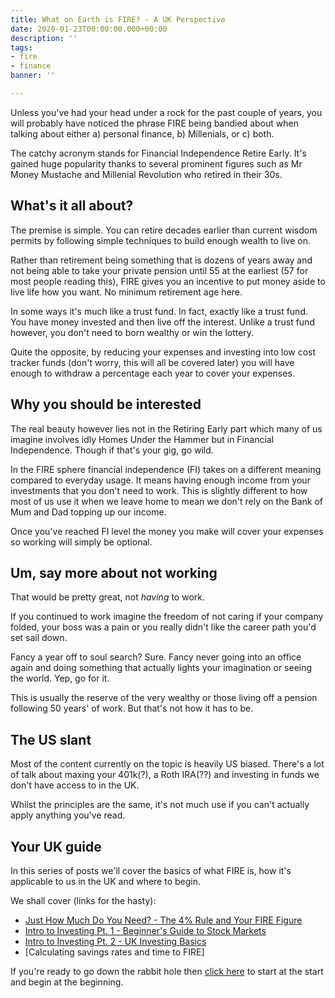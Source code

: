 ```yaml
---
title: What on Earth is FIRE? - A UK Perspective
date: 2020-01-23T00:00:00.000+00:00
description: ''
tags:
- fire
- finance
banner: ''

---
```


Unless you've had your head under a rock for the past couple of years, you will probably have noticed the phrase FIRE being bandied about when talking about either a) personal finance, b) Millenials, or c) both.

The catchy acronym stands for Financial Independence Retire Early. It's gained huge popularity thanks to several prominent figures such as Mr Money Mustache and Millenial Revolution who retired in their 30s.

## What's it all about?
The premise is simple. You can retire decades earlier than current wisdom permits by following simple techniques to build enough wealth to live on.

Rather than retirement being something that is dozens of years away and not being able to take your private pension until 55 at the earliest (57 for most people reading this), FIRE gives you an incentive to put money aside to live life how you want. No minimum retirement age here.

In some ways it's much like a trust fund. In fact, exactly like a trust fund. You have money invested and then live off the interest. Unlike a trust fund however, you don't need to born wealthy or win the lottery.

Quite the opposite, by reducing your expenses and investing into low cost tracker funds (don't worry, this will all be covered later) you will have enough to withdraw a percentage each year to cover your expenses.

## Why you should be interested
The real beauty however lies not in the Retiring Early part which many of us imagine involves idly Homes Under the Hammer but in Financial Independence. Though if that's your gig, go wild.

In the FIRE sphere financial independence (FI) takes on a different meaning compared to everyday usage. It means having enough income from your investments that you don't need to work. This is slightly different to how most of us use it when we leave home to mean we don't rely on the Bank of Mum and Dad topping up our income.

Once you've reached FI level the money you make will cover your expenses so working will simply be optional. 

## Um, say more about not working
That would be pretty great, not *having* to work.

If you continued to work imagine the freedom of not caring if your company folded, your boss was a pain or you really didn't like the career path you'd set sail down.

Fancy a year off to soul search? Sure. Fancy never going into an office again and doing something that actually lights your imagination or seeing the world. Yep, go for it.

This is usually the reserve of the very wealthy or those living off a pension following 50 years' of work. But that's not how it has to be.

## The US slant
Most of the content currently on the topic is heavily US biased. There's a lot of talk about maxing your 401k(?), a Roth IRA(??) and investing in funds we don't have access to in the UK.

Whilst the principles are the same, it's not much use if you can't actually apply anything you've read.

## Your UK guide
In this series of posts we'll cover the basics of what FIRE is, how it's applicable to us in the UK and where to begin.

We shall cover (links for the hasty):
* [Just How Much Do You Need? - The 4% Rule and Your FIRE Figure](https://twka.netlify.com/just-how-much-do-you-need-the-4-rule-and-your-fire-figure)
* [Intro to Investing Pt. 1 - Beginner's Guide to Stock Markets](https://twka.netlify.com/intro-to-investing-pt-1-beginners-guide-to-stock-markets)
* [Intro to Investing Pt. 2 - UK Investing Basics](https://twka.netlify.com/intro-to-investing-pt-2-uk-investing-basics)
* [Calculating savings rates and time to FIRE]

If you're ready to go down the rabbit hole then [click here](https://twka.netlify.com/just-how-much-do-you-need-the-4-rule-and-your-fire-figure) to start at the start and begin at the beginning.